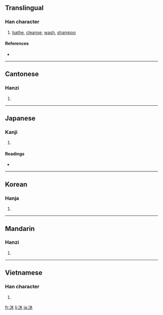 ==Translingual==

===Han character===
{{Han char|rn=85|rad=水|as=04|sn=7|four=3419<sub>0</sub>|canj=水木 (ED)}}

# [[bathe]], [[cleanse]], [[wash]], [[shampoo]]

====References====
* {{Han ref|kx=0611.070|dkj=17201|dj=1003.110|hdz=31558.070|uh=6C90|ud=27792|bh=A84E|bd=43086}}

----

==Cantonese==

===Hanzi===
{{yue-hanzi|jyut=|y=muk6}}

# {{defn|Cantonese|sort=水04}}

----

==Japanese==

===Kanji===
{{ja-kanji|grade=|rs=水04}}

# {{defn|Japanese}}

====Readings====
* {{ja-readings|on=[[ぼく]] (boku), [[もく]] (moku)|kun=[[あらう]] (arau)}}

----

==Korean==

===Hanja===
{{ko-hanja|hangeul=목|eumhun=|rv=mok|mr=mok|y=mok}}

# {{defn|Korean|sort=水04}}

----

==Mandarin==

===Hanzi===
{{cmn-hanzi|pin=[[mò]] ([[mo4]]), [[mù]] ([[mu4]])|wg=mo<sup>4</sup>, mu<sup>4</sup>}}

# {{defn|Mandarin|sort=水04}}

----

==Vietnamese==

===Han character===
{{vi-hantu|[[mộc]], [[múc]], [[móc]], [[mốc]], [[mộc]]|rs=水04}}

# {{defn|Vietnamese|sort=水04}}

[[fr:沐]]
[[li:沐]]
[[ja:沐]]